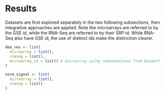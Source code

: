 # Results

Datasets are first explored separately in the two following subsections, then integrative approaches are applied. Note the microarrays are referred to by the GSE id, while the RNA-Seq are referred to by their SRP id. While RNA-Seq also have GSE id, the use of distinct ids make the distinction clearer.

```r
dea_res <- list(
  microarray = list(),
  rnaseq = list(),
  microarray_v2 = list() # microarray using reannotations from Biomart instead of the original author ones
)

norm_signal <- list(
  microarray = list(),
  rnaseq = list()
)
```
